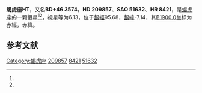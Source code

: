 {{Starbox begin
| name = 蝎虎座HT
}}
{{Starbox observe
| epoch = [[J2000.0|J2000.0]]
| constell = [[蝎虎座|蝎虎座]]<ref name=SIMBAD>{{cite web
 | url=http://simbad.u-strasbg.fr/simbad/sim-id?Ident=HR+8421
 | title=Pulsating variable Star
 | publisher=Centre de Données astronomiques de Strasbourg
 | work=SIMBAD
 | accessdate=2012-07-13
 | archive-date=2016-03-16
 | archive-url=https://web.archive.org/web/20160316215501/http://simbad.u-strasbg.fr/simbad/sim-id?Ident=HR+8421
 | dead-url=no
 }}</ref><ref name=DATA>{{cite web
 | url=http://vizier.u-strasbg.fr/viz-bin/VizieR-5?-out.add=.&-source=5050&-corr=PK=HR&-out.max=9999&HR=8421
 | title=VizieR Detailed Page
 | accessdate=2012-07-13
 | archive-date=2016-03-05
 | archive-url=https://web.archive.org/web/20160305041602/http://vizier.u-strasbg.fr/viz-bin/VizieR-5?-out.add=.&-source=5050&-corr=PK=HR&-out.max=9999&HR=8421
 | dead-url=no
 }}</ref>
| 星官 = 
| ra = {{RA|22|5|16.4}}<ref name=SIMBAD /><ref name=DATA />
| dec = {{DEC|+46|44|41}}<ref name=SIMBAD /><ref name=DATA />
| appmag_v = 6.13<ref name=SIMBAD /><ref name=DATA />
}}
{{Starbox character
| class = M4IIIab<ref name=SIMBAD /><ref name=DATA />
| b-v = 1.61<ref name=SIMBAD /><ref name=DATA />
| u-b = 1.76<ref name=SIMBAD /><ref name=DATA />
| r-i = 1.56<ref name=SIMBAD /><ref name=DATA />
| variable = 
}}
{{Starbox astrometry
| radial_v = 1.76
| prop_mo_ra = -13
| parallax = 
| p_error = 
}}
{{Starbox catalog
| names =BD+46 3574，[[SAO星表|SAO]] 51632，[[HD星表|HD]] 209857，[[HR星表|HR]] 8421}}
{{Starbox reference |Simbad=HR+8421}}
{{Starbox end}}

'''蝎虎座HT'''，又名'''BD+46 3574'''，'''HD 209857'''、'''SAO 51632'''、'''HR 8421'''，是[[蝎虎座|蝎虎座]]的一颗恒星<ref name=SIMBAD /><ref name=DATA />，视星等为6.13，位于[[銀道座標系|銀經]]95.68，[[銀道座標系|銀緯]]-7.14，其[[B1900.0|B1900.0]]坐标为赤經{{RA|22|1|18}}，赤緯{{DEC|+46|-7.14|33}}。

== 参考文献 ==
{{reflist}}

{{star-stub}}

{{蝎虎座恒星}}
[[Category:蝎虎座|Category:蝎虎座]]
[[Category:HD和HDE天體|209857]]
[[Category:HR天體|8421]]
[[Category:SAO天體|51632]]